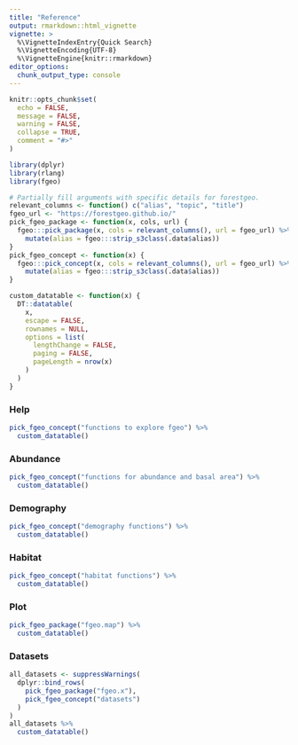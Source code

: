 ```yaml
---
title: "Reference"
output: rmarkdown::html_vignette
vignette: >
  %\VignetteIndexEntry{Quick Search}
  %\VignetteEncoding{UTF-8}
  %\VignetteEngine{knitr::rmarkdown}
editor_options: 
  chunk_output_type: console
---
```


```r
knitr::opts_chunk$set(
  echo = FALSE,
  message = FALSE,
  warning = FALSE,
  collapse = TRUE,
  comment = "#>"
)
```

```r
library(dplyr)
library(rlang)
library(fgeo)
```

```r
# Partially fill arguments with specific details for forestgeo.
relevant_columns <- function() c("alias", "topic", "title")
fgeo_url <- "https://forestgeo.github.io/"
pick_fgeo_package <- function(x, cols, url) {
  fgeo:::pick_package(x, cols = relevant_columns(), url = fgeo_url) %>% 
    mutate(alias = fgeo:::strip_s3class(.data$alias))
}
pick_fgeo_concept <- function(x) {
  fgeo:::pick_concept(x, cols = relevant_columns(), url = fgeo_url) %>% 
    mutate(alias = fgeo:::strip_s3class(.data$alias))
}
```

```r
custom_datatable <- function(x) {
  DT::datatable(
    x, 
    escape = FALSE, 
    rownames = NULL,
    options = list(
      lengthChange = FALSE,
      paging = FALSE,
      pageLength = nrow(x)
    )
  )
}
```

### Help

```r
pick_fgeo_concept("functions to explore fgeo") %>% 
  custom_datatable()
```

### Abundance

```r
pick_fgeo_concept("functions for abundance and basal area") %>% 
  custom_datatable()
```

### Demography

```r
pick_fgeo_concept("demography functions") %>% 
  custom_datatable()
```

### Habitat

```r
pick_fgeo_concept("habitat functions") %>% 
  custom_datatable()
```

### Plot

```r
pick_fgeo_package("fgeo.map") %>% 
  custom_datatable()
```

### Datasets

```r
all_datasets <- suppressWarnings(
  dplyr::bind_rows(
    pick_fgeo_package("fgeo.x"), 
    pick_fgeo_concept("datasets")
  )
)
all_datasets %>% 
  custom_datatable()
```
